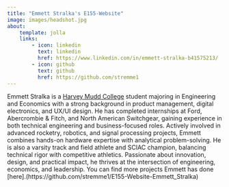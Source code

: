 ```yaml
---
title: "Emmett Stralka's E155-Website"
image: images/headshot.jpg
about: 
    template: jolla
    links:
        - icon: linkedin
          text: linkedin
          href: https://www.linkedin.com/in/emmett-stralka-b41575213/
        - icon: github
          text: github
          href: https://github.com/stremme1
---
```



Emmett Stralka is a [Harvey Mudd College](https://hmc.edu) student majoring in Engineering and Economics with a strong background in product management, digital electronics, and UX/UI design. He has completed internships at Ford, Abercrombie & Fitch, and North American Switchgear, gaining experience in both technical engineering and business-focused roles. Actively involved in advanced rocketry, robotics, and signal processing projects, Emmett combines hands-on hardware expertise with analytical problem-solving. He is also a varsity track and field athlete and SCIAC champion, balancing technical rigor with competitive athletics. Passionate about innovation, design, and practical impact, he thrives at the intersection of engineering, economics, and leadership. You can find more projects Emmett has done [here].(https://github.com/stremme1/E155-Website-Emmett_Stralka)

